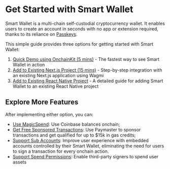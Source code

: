 
# Get Started with Smart Wallet

Smart Wallet is a multi-chain self-custodial cryptocurrency wallet. It enables users to create an account in seconds
with no app or extension required, thanks to its reliance on [Passkeys](https://passkeys.com).

This simple guide provides three options for getting started with Smart Wallet:

1. [Quick Demo using OnchainKit (5 mins)](/identity/smart-wallet/quickstart/quick-demo) - The fastest way to see Smart Wallet in action
2. [Add to Existing Next.js Project (15 mins)](/identity/smart-wallet/quickstart/nextjs-project) - Step-by-step integration with an existing Next.js application using Wagmi
3. [Add to Existing React Native Project](/identity/smart-wallet/quickstart/react-native-project) - A detailed guide for adding Smart Wallet to an existing React Native project

<SmartWalletQuickstartOptions />

## Explore More Features

After implementing either option, you can:

- [Use MagicSpend](/identity/smart-wallet/features/MagicSpend): Use Coinbase balances onchain;
- [Get Free Sponsored Transactions](/identity/smart-wallet/concepts/base-gasless-campaign): Use Paymaster to sponsor transactions and get qualified for up to $15k in gas credits;
- [Support Sub Accounts](/identity/smart-wallet/guides/sub-accounts/overview): Improve user experience with embedded accounts controlled by their Smart Wallet,
  eliminating the need for users to sign a transaction for every onchain action.
- [Support Spend Permissions](/identity/smart-wallet/guides/spend-permissions/overview): Enable third-party signers to spend user assets
